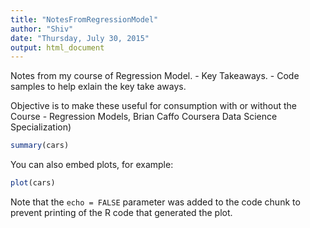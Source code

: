 ```yaml
---
title: "NotesFromRegressionModel"
author: "Shiv"
date: "Thursday, July 30, 2015"
output: html_document
---
```

Notes from my course of Regression Model. 
- Key Takeaways.
- Code samples to help exlain the key take aways.

Objective is to make these useful for consumption with or without the  Course 
- Regression Models,  Brian Caffo  Coursera  Data Science Specialization)

```r
summary(cars)
```

You can also embed plots, for example:

```r
plot(cars)
```

Note that the `echo = FALSE` parameter was added to the code chunk to prevent printing of the R code that generated the plot.

